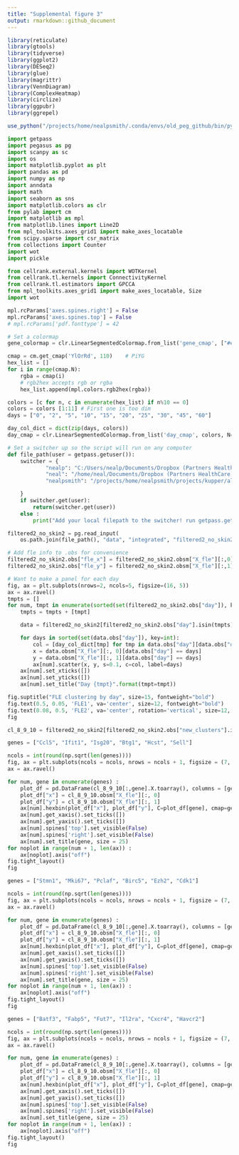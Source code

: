 ---
title: "Supplemental figure 3"
output: rmarkdown::github_document
---

```{r message=FALSE}
library(reticulate)
library(gtools)
library(tidyverse)
library(ggplot2)
library(DESeq2)
library(glue)
library(magrittr)
library(VennDiagram)
library(ComplexHeatmap)
library(circlize)
library(ggpubr)
library(ggrepel)

use_python("/projects/home/nealpsmith/.conda/envs/old_peg_github/bin/python")
```


```{python message=FALSE}
import getpass
import pegasus as pg
import scanpy as sc
import os
import matplotlib.pyplot as plt
import pandas as pd
import numpy as np
import anndata
import math
import seaborn as sns
import matplotlib.colors as clr
from pylab import cm
import matplotlib as mpl
from matplotlib.lines import Line2D
from mpl_toolkits.axes_grid1 import make_axes_locatable
from scipy.sparse import csr_matrix
from collections import Counter
import wot
import pickle

from cellrank.external.kernels import WOTKernel
from cellrank.tl.kernels import ConnectivityKernel
from cellrank.tl.estimators import GPCCA
from mpl_toolkits.axes_grid1 import make_axes_locatable, Size
import wot

mpl.rcParams['axes.spines.right'] = False
mpl.rcParams['axes.spines.top'] = False
# mpl.rcParams['pdf.fonttype'] = 42

# Set a colormap
gene_colormap = clr.LinearSegmentedColormap.from_list('gene_cmap', ["#e0e0e1", '#4576b8', '#02024a'], N=200)

cmap = cm.get_cmap('YlOrRd', 110)    # PiYG
hex_list = []
for i in range(cmap.N):
    rgba = cmap(i)
    # rgb2hex accepts rgb or rgba
    hex_list.append(mpl.colors.rgb2hex(rgba))

colors = [c for n, c in enumerate(hex_list) if n%10 == 0]
colors = colors [1:11] # First one is too dim
days = ["0", "2", "5", "10", "15", "20", "25", "30", "45", "60"]

day_col_dict = dict(zip(days, colors))
day_cmap = clr.LinearSegmentedColormap.from_list('day_cmap', colors, N=len(colors))

# Set a switcher up so the script will run on any computer
def file_path(user = getpass.getuser()):
    switcher = {
            "nealp": "C:/Users/nealp/Documents/Dropbox (Partners HealthCare)/Chloe&Mazen/Collaborator_projects/Kupper_TRM/neal_analysis/all_data_analysis",
            "neal": "/home/neal/Documents/Dropbox (Partners HealthCare)/Chloe&Mazen/Collaborator_projects/Kupper_TRM/neal_analysis/all_data_analysis",
            "nealpsmith": "/projects/home/nealpsmith/projects/kupper/all_data_analysis"

    }
    if switcher.get(user):
        return(switcher.get(user))
    else :
        print("Add your local filepath to the switcher! run getpass.getuser() to get your ID")

filtered2_no_skin2 = pg.read_input(
    os.path.join(file_path(), "data", "integrated", "filtered2_no_skin2_harmonized_with_subclust.h5ad"))

```


```{python fig_S3A}

# Add fle info to .obs for convenience
filtered2_no_skin2.obs["fle_x"] = filtered2_no_skin2.obsm["X_fle"][:,0]
filtered2_no_skin2.obs["fle_y"] = filtered2_no_skin2.obsm["X_fle"][:,1]

# Want to make a panel for each day
fig, ax = plt.subplots(nrows=2, ncols=5, figsize=(16, 5))
ax = ax.ravel()
tmpts = []
for num, tmpt in enumerate(sorted(set(filtered2_no_skin2.obs["day"]), key=int)):
    tmpts = tmpts + [tmpt]

    data = filtered2_no_skin2[filtered2_no_skin2.obs["day"].isin(tmpts)]

    for days in sorted(set(data.obs["day"]), key=int):
        col = [day_col_dict[tmp] for tmp in data.obs["day"][data.obs["day"] == days]]
        x = data.obsm["X_fle"][:, 0][data.obs["day"] == days]
        y = data.obsm["X_fle"][:, 1][data.obs["day"] == days]
        ax[num].scatter(x, y, s=0.1, c=col, label=days)
    ax[num].set_xticks([])
    ax[num].set_yticks([])
    ax[num].set_title("Day {tmpt}".format(tmpt=tmpt))

fig.suptitle("FLE clustering by day", size=15, fontweight="bold")
fig.text(0.5, 0.05, 'FLE1', va='center', size=12, fontweight="bold")
fig.text(0.08, 0.5, 'FLE2', va='center', rotation='vertical', size=12, fontweight="bold")
fig

```



```{python fig_S3C_cl8}

cl_8_9_10 = filtered2_no_skin2[filtered2_no_skin2.obs["new_clusters"].isin(["8", "9", "10"])]

genes = ["Ccl5", "Ifit1", "Isg20", "Btg1", "Hcst", "Sell"]

ncols = int(round(np.sqrt(len(genes))))
fig, ax = plt.subplots(ncols = ncols, nrows = ncols + 1, figsize = (7, 10))
ax = ax.ravel()

for num, gene in enumerate(genes) :
    plot_df = pd.DataFrame(cl_8_9_10[:,gene].X.toarray(), columns = [gene], index = cl_8_9_10.obs_names)
    plot_df["x"] = cl_8_9_10.obsm["X_fle"][:, 0]
    plot_df["y"] = cl_8_9_10.obsm["X_fle"][:, 1]
    ax[num].hexbin(plot_df["x"], plot_df["y"], C=plot_df[gene], cmap=gene_colormap, gridsize=250)
    ax[num].get_xaxis().set_ticks([])
    ax[num].get_yaxis().set_ticks([])
    ax[num].spines['top'].set_visible(False)
    ax[num].spines['right'].set_visible(False)
    ax[num].set_title(gene, size = 25)
for noplot in range(num + 1, len(ax)) :
    ax[noplot].axis("off")
fig.tight_layout()
fig

```


```{python fig_S3C_cl9}

genes = ["Stmn1", "Mki67", "Pclaf", "Birc5", "Ezh2", "Cdk1"]

ncols = int(round(np.sqrt(len(genes))))
fig, ax = plt.subplots(ncols = ncols, nrows = ncols + 1, figsize = (7, 10))
ax = ax.ravel()

for num, gene in enumerate(genes) :
    plot_df = pd.DataFrame(cl_8_9_10[:,gene].X.toarray(), columns = [gene], index = cl_8_9_10.obs_names)
    plot_df["x"] = cl_8_9_10.obsm["X_fle"][:, 0]
    plot_df["y"] = cl_8_9_10.obsm["X_fle"][:, 1]
    ax[num].hexbin(plot_df["x"], plot_df["y"], C=plot_df[gene], cmap=gene_colormap, gridsize=250)
    ax[num].get_xaxis().set_ticks([])
    ax[num].get_yaxis().set_ticks([])
    ax[num].spines['top'].set_visible(False)
    ax[num].spines['right'].set_visible(False)
    ax[num].set_title(gene, size = 25)
for noplot in range(num + 1, len(ax)) :
    ax[noplot].axis("off")
fig.tight_layout()
fig

```


```{python fig_S3C_cl10}

genes = ["Batf3", "Fabp5", "Fut7", "Il2ra", "Cxcr4", "Havcr2"]

ncols = int(round(np.sqrt(len(genes))))
fig, ax = plt.subplots(ncols = ncols, nrows = ncols + 1, figsize = (7, 10))
ax = ax.ravel()

for num, gene in enumerate(genes) :
    plot_df = pd.DataFrame(cl_8_9_10[:,gene].X.toarray(), columns = [gene], index = cl_8_9_10.obs_names)
    plot_df["x"] = cl_8_9_10.obsm["X_fle"][:, 0]
    plot_df["y"] = cl_8_9_10.obsm["X_fle"][:, 1]
    ax[num].hexbin(plot_df["x"], plot_df["y"], C=plot_df[gene], cmap=gene_colormap, gridsize=250)
    ax[num].get_xaxis().set_ticks([])
    ax[num].get_yaxis().set_ticks([])
    ax[num].spines['top'].set_visible(False)
    ax[num].spines['right'].set_visible(False)
    ax[num].set_title(gene, size = 25)
for noplot in range(num + 1, len(ax)) :
    ax[noplot].axis("off")
fig.tight_layout()
fig

```

